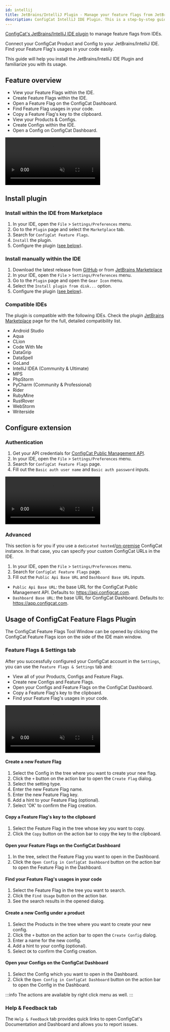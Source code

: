 ```yaml
---
id: intellij
title: JetBrains/IntelliJ Plugin - Manage your feature flags from JetBrains/IntelliJ IDEs
description: ConfigCat IntelliJ IDE Plugin. This is a step-by-step guide on how to use the ConfigCat JetBrains/IntelliJ Plugin to manage feature flags in your IDEs.
---
```


<a href="https://plugins.jetbrains.com/plugin/26096-configcat-feature-flags" target="_blank">ConfigCat's JetBrains/IntelliJ IDE plugin</a> to manage feature flags from IDEs.

Connect your ConfigCat Product and Config to your JetBrains/IntelliJ IDE. Find your Feature Flag's usages in your code easily.

This guide will help you install the JetBrains/IntelliJ IDE Plugin and familiarize you with its usage.

## Feature overview

- View your Feature Flags within the IDE.
- Create Feature Flags within the IDE.
- Open a Feature Flag on the ConfigCat Dashboard.
- Find Feature Flag usages in your code.
- Copy a Feature Flag's key to the clipboard.
- View your Products & Configs.
- Create Configs within the IDE.
- Open a Config on ConfigCat Dashboard.

<video className="video" controls muted>
  <source src="/docs/assets/intellij/usage1.mp4" type="video/mp4"/>
  Your browser does not support the video tag.
</video>

## Install plugin

### Install within the IDE from Marketplace

1. In your IDE, open the `File` > `Settings/Preferences` menu.
1. Go to the `Plugin` page and select the `Marketplace` tab.
1. Search for `ConfigCat Feature Flags`.
1. `Install` the plugin.
1. Configure the plugin ([see below](#configure-extension)).

### Install manually within the IDE

1. Download the latest release from [GitHub](https://github.com/configcat/intellij-plugin/releases/latest) or from [JetBrains Marketplace](https://plugins.jetbrains.com/plugin/26096-configcat-feature-flags)
1. In your IDE, open the `File` > `Settings/Preferences` menu.
1. Go to the `Plugin` page and open the `Gear Icon` menu.
1. Select the `Install plugin from disk...` option.
1. Configure the plugin ([see below](#configure-extension)).

### Compatible IDEs
The plugin is compatible with the following IDEs. Check the plugin [JetBrains Marketplace](https://plugins.jetbrains.com/plugin/26096-configcat-feature-flags) page for the full, detailed compatibility list.

- Android Studio
- Aqua
- CLion
- Code With Me
- DataGrip
- DataSpell
- GoLand
- IntelliJ IDEA (Community & Ultimate)
- MPS
- PhpStorm
- PyCharm (Community & Professional)
- Rider
- RubyMine
- RustRover
- WebStorm
- Writerside

## Configure extension

### Authentication

1. Get your API credentials for [ConfigCat Public Management API](https://app.configcat.com/my-account/public-api-credentials).
1. In your IDE, open the `File` > `Settings/Preferences` menu.
1. Search for `ConfigCat Feature Flags` page.
1. Fill out the `Basic auth user name` and `Basic auth password` inputs.

<video className="video" controls muted>
  <source src="/docs/assets/intellij/auth.mp4" type="video/mp4"/>
  Your browser does not support the video tag.
</video>

### Advanced

This section is for you if you use a `dedicated hosted`/[on-premise](https://configcat.com/on-premise/) ConfigCat instance. In that case, you can specify your custom ConfigCat URLs  in the IDE.

1. In your IDE, open the `File` > `Settings/Preferences` menu.
1. Search for `ConfigCat Feature Flags` page.
1. Fill out the `Public Api Base URL` and `Dashboard Base URL` inputs.

- `Public Api Base URL`: the base URL for the ConfigCat Public Management API. Defaults to: https://api.configcat.com.
- `Dashboard Base URL`: the base URL for ConfigCat Dashboard. Defaults to: https://app.configcat.com.

## Usage of ConfigCat Feature Flags Plugin

The ConfigCat Feature Flags Tool Window can be opened by clicking the ConfigCat Feature Flags icon on the side of the IDE main window.

### Feature Flags & Settings tab

After you successfully configured your ConfigCat account in the `Settings`, you can use the `Feature Flags & Settings` tab and:

- View all of your Products, Configs and Feature Flags.
- Create new Configs and Feature Flags.
- Open your Configs and Feature Flags on the ConfigCat Dashboard.
- Copy a Feature Flag's key to the clipboard.
- Find your Feature Flag's usages in your code.

<video className="video" controls muted>
  <source src="/docs/assets/intellij/usage2.mp4" type="video/mp4"/>
  Your browser does not support the video tag.
</video>

#### Create a new Feature Flag

1. Select the Config in the tree where you want to create your new flag.
1. Click the `+` button on the action bar to open the `Create Flag` dialog.
1. Select the setting type.
1. Enter the new Feature Flag name.
1. Enter the new Feature Flag key.
1. Add a hint to your Feature Flag (optional).
1. Select 'OK' to confirm the Flag creation.

#### Copy a Feature Flag's key to the clipboard

1. Select the Feature Flag in the tree whose key you want to copy.
1. Click the `Copy` button on the action bar to copy the key to the clipboard.

#### Open your Feature Flags on the ConfigCat Dashboard

1. In the tree, select the Feature Flag you want to open in the Dashboard.
1. Click the `Open Config in ConfigCat Dashboard` button on the action bar to open the Feature Flag in the Dashboard.

#### Find your Feature Flag's usages in your code

1. Select the Feature Flag in the tree you want to search.
1. Click the `Find Usage` button on the action bar.
1. See the search results in the opened dialog.

#### Create a new Config under a product

1. Select the Products in the tree where you want to create your new config.
1. Click the `+` button on the action bar to open the `Create Config` dialog.
1. Enter a name for the new config.
1. Add a hint to your config (optional).
1. Select `OK` to confirm the Config creation.

#### Open your Configs on the ConfigCat Dashboard

1. Select the Config which you want to open in the Dashboard.
1. Click the `Open Config in ConfigCat Dashboard` button on the action bar to open the Config in the Dashboard.

:::info
The actions are available by right click menu as well.
:::

### Help & Feedback tab

The `Help & Feedback` tab provides quick links to open ConfigCat's Documentation and Dashboard and allows you to report issues.